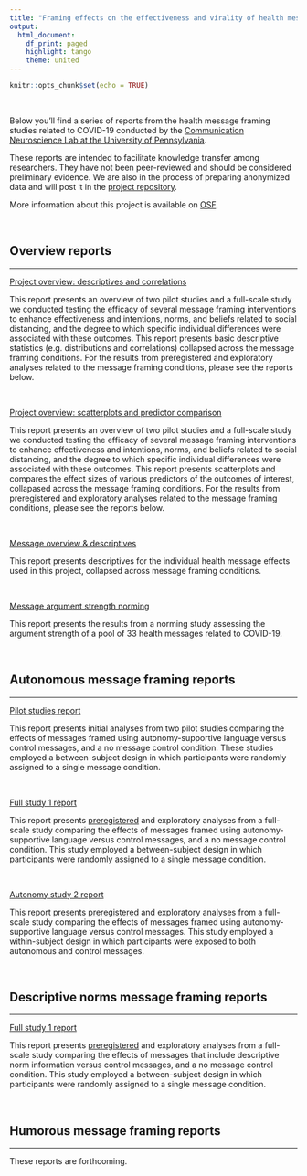```yaml
---
title: "Framing effects on the effectiveness and virality of health messages related to COVID-19"
output:
  html_document:
    df_print: paged
    highlight: tango
    theme: united
---
```


```r
knitr::opts_chunk$set(echo = TRUE)
```

<br>

Below you'll find a series of reports from the health message framing studies related to COVID-19 conducted by the [Communication Neuroscience Lab at the University of Pennsylvania](https://cn.asc.upenn.edu/).

These reports are intended to facilitate knowledge transfer among researchers. They have not been peer-reviewed and should be considered preliminary evidence. We are also in the process of preparing anonymized data and will post it in the [project repository](https://github.com/cnlab/covid19-message-framing).

More information about this project is available on [OSF](https://osf.io/8hn2g/).

<br>

## Overview reports

---

[Project overview: descriptives and correlations](overview1.html)

This report presents an overview of two pilot studies and a full-scale study we conducted testing the efficacy of several message framing interventions to enhance effectiveness and intentions, norms, and beliefs related to social distancing, and the degree to which specific individual differences were associated with these outcomes. This report presents basic descriptive statistics (e.g. distributions and correlations) collapsed across the message framing conditions. For the results from preregistered and exploratory analyses related to the message framing conditions, please see the reports below.

<br> 

[Project overview: scatterplots and predictor comparison](overview2.html)

This report presents an overview of two pilot studies and a full-scale study we conducted testing the efficacy of several message framing interventions to enhance effectiveness and intentions, norms, and beliefs related to social distancing, and the degree to which specific individual differences were associated with these outcomes. This report presents scatterplots and compares the effect sizes of various predictors of the outcomes of interest, collapased across the message framing conditions. For the results from preregistered and exploratory analyses related to the message framing conditions, please see the reports below.

<br> 

[Message overview & descriptives](messages.html)

This report presents descriptives for the individual health message effects used in this project, collapsed across message framing conditions.

<br>

[Message argument strength norming](argument-strength.html)

This report presents the results from a norming study assessing the argument strength of a pool of 33 health messages related to COVID-19.

<br>

## Autonomous message framing reports

---

[Pilot studies report](autonomous/report-pilots.html)

This report presents initial analyses from two pilot studies comparing the effects of messages framed using autonomy-supportive language versus control messages, and a no message control condition. These studies employed a between-subject design in which participants were randomly assigned to a single message condition.

<br> 

[Full study 1 report](autonomous/report-full-study1.html)  

This report presents [preregistered](https://osf.io/cmr25/) and exploratory analyses from a full-scale study comparing the effects of messages framed using autonomy-supportive language versus control messages, and a no message control condition. This study employed a between-subject design in which participants were randomly assigned to a single message condition.

<br> 

[Autonomy study 2 report](autonomous/report-autonomy-study2.html)  

This report presents [preregistered](https://osf.io/xcrmn/) and exploratory analyses from a full-scale study comparing the effects of messages framed using autonomy-supportive language versus control messages. This study employed a within-subject design in which participants were exposed to both autonomous and control messages.

<br>

## Descriptive norms message framing reports

---

[Full study 1 report](norms/norms_study1.html)  

This report presents [preregistered](https://osf.io/xg4sa) and exploratory analyses from a full-scale study comparing the effects of messages that include descriptive norm information versus control messages, and a no message control condition. This study employed a between-subject design in which participants were randomly assigned to a single message condition.

<br>

## Humorous message framing reports

---

These reports are forthcoming.